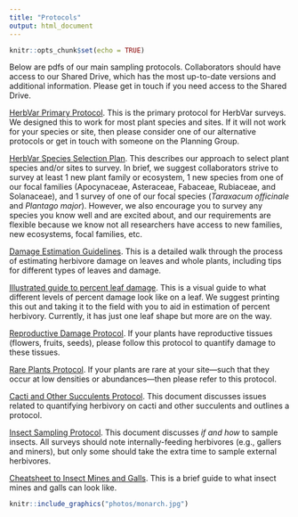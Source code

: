 ```yaml
---
title: "Protocols"
output: html_document
---
```


```r
knitr::opts_chunk$set(echo = TRUE)
```


Below are pdfs of our main sampling protocols. Collaborators should have access to our Shared Drive, which has the most up-to-date versions and additional information. Please get in touch if you need access to the Shared Drive.

[HerbVar Primary Protocol](protocols/Primary protocol for herbivory variability network.pdf). This is the primary protocol for HerbVar surveys. We designed this to work for most plant species and sites. If it will not work for your species or site, then please consider one of our alternative protocols or get in touch with someone on the Planning Group.  

[HerbVar Species Selection Plan](protocols/HerbVar Species Selection Plan.pdf). This describes our approach to select plant species and/or sites to survey. In brief, we suggest collaborators strive to survey at least 1 new plant family or ecosystem, 1 new species from one of our focal families (Apocynaceae, Asteraceae, Fabaceae, Rubiaceae, and Solanaceae), and 1 survey of one of our focal species (_Taraxacum officinale_ and _Plantago major_). However, we also encourage you to survey any species you know well and are excited about, and our requirements are flexible because we know not all researchers have access to new families, new ecosystems, focal families, etc.

[Damage Estimation Guidelines](protocols/HerbVar Damage Estimation Guidelines.pdf). This is a detailed walk through the process of estimating herbivore damage on leaves and whole plants, including tips for different types of leaves and damage.  

[Illustrated guide to percent leaf damage](/protocols/Quercus robur digital leaves.pdf). This is a visual guide to what different levels of percent damage look like on a leaf. We suggest printing this out and taking it to the field with you to aid in estimation of percent herbivory. Currently, it has just one leaf shape but more are on the way.

[Reproductive Damage Protocol](protocols/HerbVar Reproductive Damage Protocol.pdf). If your plants have reproductive tissues (flowers, fruits, seeds), please follow this protocol to quantify damage to these tissues.

[Rare Plants Protocol](protocols/HerbVar Surveying low-density_low-abundance sites.pdf). If your plants are rare at your site---such that they occur at low densities or abundances---then please refer to this protocol.

[Cacti and Other Succulents Protocol](protocols/HerbVar Cactus and Succulent Protocol.pdf). This document discusses issues related to quantifying herbivory on cacti and other succulents and outlines a protocol.

[Insect Sampling Protocol](protocols/HerbVar Herbivore sampling_ protocol.pdf). This document discusses *if and how* to sample insects. All surveys should note internally-feeding herbivores (e.g., gallers and miners), but only some should take the extra time to sample external herbivores.

[Cheatsheet to Insect Mines and Galls](protocols/Cheatsheet_ mines and galls.pdf). This is a brief guide to what insect mines and galls can look like.

```r
knitr::include_graphics("photos/monarch.jpg")
```